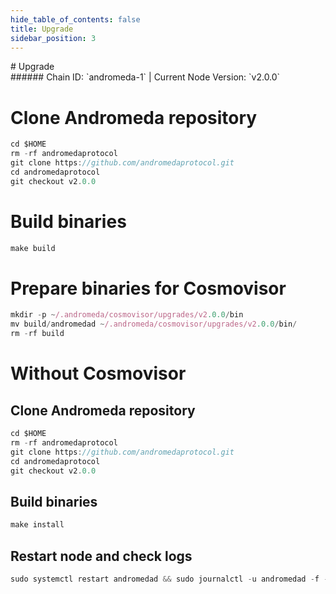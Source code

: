 ```yaml
---
hide_table_of_contents: false
title: Upgrade
sidebar_position: 3
---
```


<div class="h1-with-icon icon-andromeda">
# Upgrade
</div>
###### Chain ID: `andromeda-1` | Current Node Version: `v2.0.0`


# Clone Andromeda repository
```js
cd $HOME
rm -rf andromedaprotocol
git clone https://github.com/andromedaprotocol.git
cd andromedaprotocol
git checkout v2.0.0
 ```

# Build binaries
```js
make build
 ```

# Prepare binaries for Cosmovisor
```js
mkdir -p ~/.andromeda/cosmovisor/upgrades/v2.0.0/bin
mv build/andromedad ~/.andromeda/cosmovisor/upgrades/v2.0.0/bin/
rm -rf build
```

# Without Cosmovisor
## Clone Andromeda repository
```js
cd $HOME
rm -rf andromedaprotocol
git clone https://github.com/andromedaprotocol.git
cd andromedaprotocol
git checkout v2.0.0
 ```

## Build binaries
```js
make install
 ```

## Restart node and check logs
```js
sudo systemctl restart andromedad && sudo journalctl -u andromedad -f --no-hostname -o cat
```